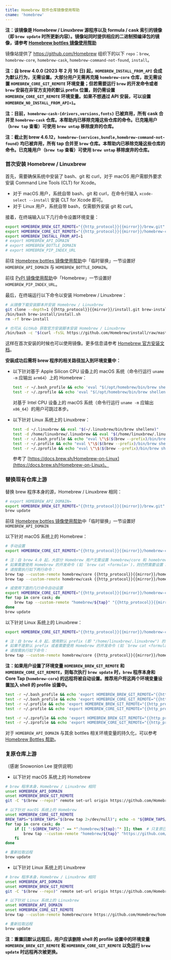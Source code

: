 ```yaml
---
title: Homebrew 软件仓库镜像使用帮助
cname: 'homebrew'
---
```


**注：该镜像是 Homebrew / Linuxbrew 源程序以及 formula / cask 索引的镜像（即 `brew update` 时所更新内容）。镜像站同时提供相应的二进制预编译包的镜像，请参考 [Homebrew bottles 镜像使用帮助](/homebrew-bottles/)**

镜像站提供了 https://github.com/Homebrew 组织下的以下 `repo`：`brew`, `homebrew-core`, `homebrew-cask`, `homebrew-command-not-found`, `install`。

**注：自 brew 4.0.0 (2023 年 2 月 16 日) 起，`HOMEBREW_INSTALL_FROM_API` 会成为默认行为，无需设置。大部分用户无需再克隆 `homebrew-core` 仓库，故无需设置 `HOMEBREW_CORE_GIT_REMOTE` 环境变量；但若需要运行 `brew` 的开发命令或者 `brew` 安装在非官方支持的默认 prefix 位置，则仍需设置 `HOMEBREW_CORE_GIT_REMOTE` 环境变量。如果不想通过 API 安装，可以设置 `HOMEBREW_NO_INSTALL_FROM_API=1`。**

**注：目前，`homebrew-cask-{drivers,versions,fonts}` 已被弃用，所有 cask 合并至 `homebrew-cask` 仓库。本帮助内已移除克隆这些仓库的命令。已克隆用户（`brew tap` 查看）可使用 `brew untap` 移除废弃的仓库。**

**注：截止到 brew 4.6.12，`homebrew-{services,bundle,homebrew-command-not-found}` 均已被弃用，所有 tap 合并至 `brew` 仓库。本帮助内已移除克隆这些仓库的命令。已克隆用户（`brew tap` 查看）可使用 `brew untap` 移除废弃的仓库。**

### 首次安装 Homebrew / Linuxbrew

首先，需要确保系统中安装了 bash、git 和 curl，对于 macOS 用户需额外要求安装 Command Line Tools (CLT) for Xcode。

- 对于 macOS 用户，系统自带 bash、git 和 curl，在命令行输入 `xcode-select --install` 安装 CLT for Xcode 即可。
- 对于 Linux 用户，系统自带 bash，仅需额外安装 git 和 curl。

接着，在终端输入以下几行命令设置环境变量：

<CodeBlock>

```bash
export HOMEBREW_BREW_GIT_REMOTE="{{http_protocol}}{{mirror}}/brew.git"
export HOMEBREW_CORE_GIT_REMOTE="{{http_protocol}}{{mirror}}/homebrew-core.git"
export HOMEBREW_INSTALL_FROM_API=1
# export HOMEBREW_API_DOMAIN
# export HOMEBREW_BOTTLE_DOMAIN
# export HOMEBREW_PIP_INDEX_URL
```

</CodeBlock>

前往 [Homebrew bottles 镜像使用帮助](/homebrew-bottles/)中「临时替换」一节设置好 `HOMEBREW_API_DOMAIN` 与 `HOMEBREW_BOTTLE_DOMAIN`。

前往 [PyPI 镜像使用帮助](/pypi/)中「Homebrew」一节设置好 `HOMEBREW_PIP_INDEX_URL`。

最后，在终端运行以下命令以安装 Homebrew / Linuxbrew：

<CodeBlock>

```bash
# 从镜像下载安装脚本并安装 Homebrew / Linuxbrew
git clone --depth=1 {{http_protocol}}{{mirror}}/install.git brew-install
/bin/bash brew-install/install.sh
rm -rf brew-install

# 也可从 GitHub 获取官方安装脚本安装 Homebrew / Linuxbrew
/bin/bash -c "$(curl -fsSL https://github.com/Homebrew/install/raw/master/install.sh)"
```

</CodeBlock>

这样在首次安装的时候也可以使用镜像。更多信息请参考 [Homebrew 官方安装文档](https://docs.brew.sh/Installation)。

**安装成功后需将 brew 程序的相关路径加入到环境变量中：**

- 以下针对基于 Apple Silicon CPU 设备上的 macOS 系统（命令行运行 `uname -m` 应输出 `arm64`）上的 Homebrew：

  ```bash
  test -r ~/.bash_profile && echo 'eval "$(/opt/homebrew/bin/brew shellenv)"' >> ~/.bash_profile
  test -r ~/.zprofile && echo 'eval "$(/opt/homebrew/bin/brew shellenv)"' >> ~/.zprofile
  ```

  对基于 Intel CPU 设备上的 macOS 系统（命令行运行 `uname -m` 应输出 `x86_64`）的用户可跳过本步。

- 以下针对 Linux 系统上的 Linuxbrew：

  ```bash
  test -d ~/.linuxbrew && eval "$(~/.linuxbrew/bin/brew shellenv)"
  test -d /home/linuxbrew/.linuxbrew && eval "$(/home/linuxbrew/.linuxbrew/bin/brew shellenv)"
  test -r ~/.bash_profile && echo "eval \"\$($(brew --prefix)/bin/brew shellenv)\"" >> ~/.bash_profile
  test -r ~/.profile && echo "eval \"\$($(brew --prefix)/bin/brew shellenv)\"" >> ~/.profile
  test -r ~/.zprofile && echo "eval \"\$($(brew --prefix)/bin/brew shellenv)\"" >> ~/.zprofile
  ```

  参考了 [https://docs.brew.sh/Homebrew-on-Linux](https://docs.brew.sh/Homebrew-on-Linux)。

### 替换现有仓库上游

替换 brew 程序本身的源，Homebrew / Linuxbrew 相同：

<CodeBlock>

```bash
# export HOMEBREW_API_DOMAIN=
export HOMEBREW_BREW_GIT_REMOTE="{{http_protocol}}{{mirror}}/brew.git"
brew update
```

</CodeBlock>

前往 [Homebrew bottles 镜像使用帮助](/homebrew-bottles/)中「临时替换」一节设置好 `HOMEBREW_API_DOMAIN`

以下针对 macOS 系统上的 Homebrew：

<CodeBlock>

```bash
# 手动设置
export HOMEBREW_CORE_GIT_REMOTE="{{http_protocol}}{{mirror}}/homebrew-core.git"

# 注：自 brew 4.0 起，大部分 Homebrew 用户无需设置 homebrew/core 和 homebrew/cask 镜像，只需设置 HOMEBREW_API_DOMAIN 即可。
# 如果需要使用 Homebrew 的开发命令 (如 `brew cat <formula>`)，则仍然需要设置 homebrew/core 和 homebrew/cask 镜像。
# 请按需执行如下两行命令：
brew tap --custom-remote homebrew/core {{http_protocol}}{{mirror}}/homebrew-core.git
brew tap --custom-remote homebrew/cask {{http_protocol}}{{mirror}}/homebrew-cask.git

# 或使用下面的几行命令自动设置
export HOMEBREW_CORE_GIT_REMOTE="{{http_protocol}}{{mirror}}/homebrew-core.git"
for tap in core cask; do
    brew tap --custom-remote "homebrew/${tap}" "{{http_protocol}}{{mirror}}/homebrew-${tap}.git"
done
brew update
```

</CodeBlock>

以下针对 Linux 系统上的 Linuxbrew：

<CodeBlock>

```bash
export HOMEBREW_CORE_GIT_REMOTE="{{http_protocol}}{{mirror}}/homebrew-core.git"

# 注：自 brew 4.0 起，使用默认 prefix (即 "/home/linuxbrew/.linuxbrew") 的大部分 Homebrew 用户无需设置 homebrew/core 镜像，只需设置 HOMEBREW_API_DOMAIN 即可。
# 如果不是默认 prefix 或者需要使用 Homebrew 的开发命令 (如 `brew cat <formula>`)，则仍然需要设置 homebrew/core 镜像。
# 请按需执行如下命令：
brew tap --custom-remote homebrew/core {{http_protocol}}{{mirror}}/homebrew-core.git
```

</CodeBlock>

**注：如果用户设置了环境变量 `HOMEBREW_BREW_GIT_REMOTE` 和 `HOMEBREW_CORE_GIT_REMOTE`，则每次执行 `brew update` 时，`brew` 程序本身和 Core Tap (`homebrew-core`) 的远程将被自动设置。推荐用户将这两个环境变量设置加入 shell 的 profile 设置中。**

<CodeBlock>

```bash
test -r ~/.bash_profile && echo 'export HOMEBREW_BREW_GIT_REMOTE="{{http_protocol}}{{mirror}}/brew.git"' >> ~/.bash_profile  # bash
test -r ~/.bash_profile && echo 'export HOMEBREW_CORE_GIT_REMOTE="{{http_protocol}}{{mirror}}/homebrew-core.git"' >> ~/.bash_profile
test -r ~/.profile && echo 'export HOMEBREW_BREW_GIT_REMOTE="{{http_protocol}}{{mirror}}/brew.git"' >> ~/.profile
test -r ~/.profile && echo 'export HOMEBREW_CORE_GIT_REMOTE="{{http_protocol}}{{mirror}}/homebrew-core.git"' >> ~/.profile

test -r ~/.zprofile && echo 'export HOMEBREW_BREW_GIT_REMOTE="{{http_protocol}}{{mirror}}/brew.git"' >> ~/.zprofile  # zsh
test -r ~/.zprofile && echo 'export HOMEBREW_CORE_GIT_REMOTE="{{http_protocol}}{{mirror}}/homebrew-core.git"' >> ~/.zprofile
```

</CodeBlock>

对于 `HOMEBREW_API_DOMAIN` 与其余 bottles 相关环境变量的持久化，可以参考 [Homebrew Bottles 帮助](/homebrew-bottles/)。

### 复原仓库上游

（感谢 Snowonion Lee 提供说明）

- 以下针对 macOS 系统上的 Homebrew

```bash
# brew 程序本身，Homebrew / Linuxbrew 相同
unset HOMEBREW_API_DOMAIN
unset HOMEBREW_BREW_GIT_REMOTE
git -C "$(brew --repo)" remote set-url origin https://github.com/Homebrew/brew

# 以下针对 macOS 系统上的 Homebrew
unset HOMEBREW_CORE_GIT_REMOTE
BREW_TAPS="$(BREW_TAPS="$(brew tap 2>/dev/null)"; echo -n "${BREW_TAPS//$'\n'/:}")"
for tap in core cask; do
    if [[ ":${BREW_TAPS}:" == *":homebrew/${tap}:"* ]]; then  # 只复原已安装的 Tap
        brew tap --custom-remote "homebrew/${tap}" "https://github.com/Homebrew/homebrew-${tap}"
    fi
done

# 重新拉取远程
brew update
```

- 以下针对 Linux 系统上的 Linuxbrew

```bash
# brew 程序本身，Homebrew / Linuxbrew 相同
unset HOMEBREW_API_DOMAIN
unset HOMEBREW_BREW_GIT_REMOTE
git -C "$(brew --repo)" remote set-url origin https://github.com/Homebrew/brew

# 以下针对 Linux 系统上的 Linuxbrew
unset HOMEBREW_API_DOMAIN
unset HOMEBREW_CORE_GIT_REMOTE
brew tap --custom-remote homebrew/core https://github.com/Homebrew/homebrew-core

# 重新拉取远程
brew update
```

**注：重置回默认远程后，用户应该删除 shell 的 profile 设置中的环境变量 `HOMEBREW_BREW_GIT_REMOTE` 和 `HOMEBREW_CORE_GIT_REMOTE` 以免运行 `brew update` 时远程再次被更换。**
